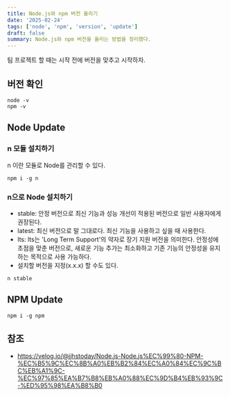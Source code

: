 ```yaml
---
title: Node.js와 npm 버전 올리기
date: '2025-02-24'
tags: ['node', 'npm', 'version', 'update']
draft: false
summary: Node.js와 npm 버전을 올리는 방법을 정리했다.
---
```


팀 프로젝트 할 때는 시작 전에 버전을 맞추고 시작하자.

## 버전 확인

```shell
node -v
npm -v
```

## Node Update

### n 모듈 설치하기

n 이란 모듈로 Node를 관리할 수 있다.

```shell
npm i -g n
```

### n으로 Node 설치하기

- stable: 안정 버전으로 최신 기능과 성능 개선이 적용된 버전으로 일반 사용자에게 권장된다.
- latest: 최신 버전으로 말 그대로다. 최신 기능을 사용하고 싶을 때 사용한다.
- lts: lts는 'Long Term Support'의 약자로 장기 지원 버전을 의미한다. 안정성에 초점을 맞춘 버전으로, 새로운 기능 추가는 최소화하고 기존 기능의 안정성을 유지하는 목적으로 사용 가능하다.
- 설치할 버전을 지정(x.x.x) 할 수도 있다.

```shell
n stable
```

## NPM Update

```shell
npm i -g npm
```

## 참조

- https://velog.io/@jjhstoday/Node.js-Node.js%EC%99%80-NPM-%EC%B5%9C%EC%8B%A0%EB%B2%84%EC%A0%84%EC%9C%BC%EB%A1%9C-%EC%97%85%EA%B7%B8%EB%A0%88%EC%9D%B4%EB%93%9C-%ED%95%98%EA%B8%B0
